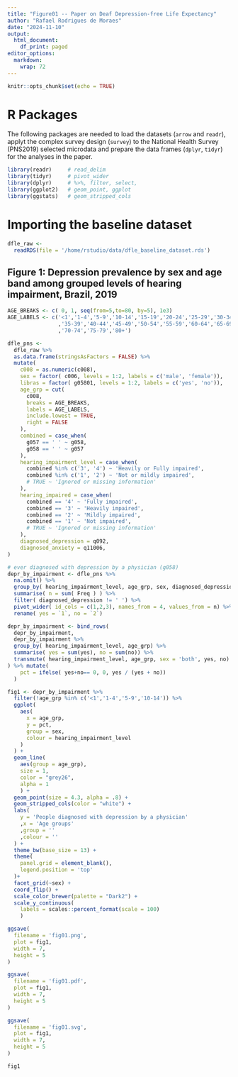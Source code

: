 ```yaml
---
title: "Figure01 -- Paper on Deaf Depression-free Life Expectancy"
author: "Rafael Rodrigues de Moraes"
date: "2024-11-10"
output:
  html_document:
    df_print: paged
editor_options: 
  markdown: 
    wrap: 72
---
```


```r
knitr::opts_chunk$set(echo = TRUE)
```

# R Packages

The following packages are needed to load the datasets (`arrow` and
`readr`), applyt the complex survey design (`survey`) to the 
National Health Survey (PNS2019) selected microdata and
prepare the data frames (`dplyr`, `tidyr`) for the analyses in the
paper.

```r
library(readr)     # read_delim
library(tidyr)     # pivot_wider
library(dplyr)     # %>%, filter, select, 
library(ggplot2)   # geom_point, ggplot
library(ggstats)   # geom_stripped_cols
```

# Importing the baseline dataset
```r
dfle_raw <-
  readRDS(file = '/home/rstudio/data/dfle_baseline_dataset.rds')
```

## Figure 1: Depression prevalence by sex and age band among grouped levels of hearing impairment, Brazil, 2019

```r
AGE_BREAKS <- c( 0, 1, seq(from=5,to=80, by=5), 1e3)
AGE_LABELS <- c('<1','1-4','5-9','10-14','15-19','20-24','25-29','30-34'
                ,'35-39','40-44','45-49','50-54','55-59','60-64','65-69'
                ,'70-74','75-79','80+')

dfle_pns <- 
  dfle_raw %>% 
  as.data.frame(stringsAsFactors = FALSE) %>%
  mutate(
    c008 = as.numeric(c008),
    sex = factor( c006, levels = 1:2, labels = c('male', 'female')),
    libras = factor( g05801, levels = 1:2, labels = c('yes', 'no')),
    age_grp = cut( 
      c008, 
      breaks = AGE_BREAKS,
      labels = AGE_LABELS,
      include.lowest = TRUE,
      right = FALSE
    ),
    combined = case_when(
      g057 == ' ' ~ g058,
      g058 == ' ' ~ g057
    ),
    hearing_impairment_level = case_when(
      combined %in% c('3', '4') ~ 'Heavily or Fully impaired',
      combined %in% c('1', '2') ~ 'Not or mildly impaired',
      # TRUE ~ 'Ignored or missing information'
    ),
    hearing_impaired = case_when(
      combined == '4' ~ 'Fully impaired',
      combined == '3' ~ 'Heavily impaired',
      combined == '2' ~ 'Mildly impaired',
      combined == '1' ~ 'Not impaired',
      # TRUE ~ 'Ignored or missing information'
    ),
    diagnosed_depression = q092,
    diagnosed_anxiety = q11006,
)

# ever diagnosed with depression by a physician (g058)
depr_by_impairment <- dfle_pns %>%
  na.omit() %>%
  group_by( hearing_impairment_level, age_grp, sex, diagnosed_depression) %>%
  summarise( n = sum( Freq ) ) %>%
  filter( diagnosed_depression != ' ') %>%
  pivot_wider( id_cols = c(1,2,3), names_from = 4, values_from = n) %>% 
  rename( yes = `1`, no = `2`) 

depr_by_impairment <- bind_rows(
  depr_by_impairment,
  depr_by_impairment %>% 
  group_by( hearing_impairment_level, age_grp) %>%
  summarise( yes = sum(yes), no = sum(no)) %>%
  transmute( hearing_impairment_level, age_grp, sex = 'both', yes, no)
) %>% mutate(
    pct = ifelse( yes+no== 0, 0, yes / (yes + no))
  ) 

fig1 <- depr_by_impairment %>%
  filter(!age_grp %in% c('<1','1-4','5-9','10-14')) %>%
  ggplot(
    aes(
      x = age_grp,
      y = pct,
      group = sex,
      colour = hearing_impairment_level
    )
  ) +
  geom_line(
    aes(group = age_grp),
    size = 1,
    color = "grey26",
    alpha = 1
    ) +
  geom_point(size = 4.3, alpha = .8) +
  geom_stripped_cols(color = "white") +
  labs(
    y = 'People diagnosed with depression by a physician'
    ,x = 'Age groups'
    ,group = ''
    ,colour = ''
  ) +
  theme_bw(base_size = 13) +
  theme(
    panel.grid = element_blank(),
    legend.position = 'top'
  )+
  facet_grid(~sex) +
  coord_flip() +
  scale_color_brewer(palette = "Dark2") +
  scale_y_continuous(
    labels = scales::percent_format(scale = 100)
    )

ggsave(
  filename = 'fig01.png',
  plot = fig1,
  width = 7,
  height = 5
)

ggsave(
  filename = 'fig01.pdf',
  plot = fig1,
  width = 7,
  height = 5
)

ggsave(
  filename = 'fig01.svg',
  plot = fig1,
  width = 7,
  height = 5
)

fig1
```

